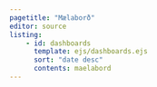 ```yaml
---
pagetitle: "Mælaborð"
editor: source
listing:
    - id: dashboards
      template: ejs/dashboards.ejs
      sort: "date desc"
      contents: maelabord
---
```


<br>


::: {#dashboards}

:::




